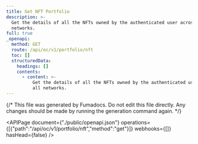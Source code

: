 ```yaml
---
title: Get NFT Portfolio
description: >-
  Get the details of all the NFTs owned by the authenticated user across all
  networks.
full: true
_openapi:
  method: GET
  route: /api/oc/v1/portfolio/nft
  toc: []
  structuredData:
    headings: []
    contents:
      - content: >-
          Get the details of all the NFTs owned by the authenticated user across
          all networks.
---
```


{/* This file was generated by Fumadocs.
Do not edit this file directly. Any changes should be made by running the generation command again. */}

<APIPage document={"./public/openapi.json"} operations={[{"path":"/api/oc/v1/portfolio/nft","method":"get"}]} webhooks={[]} hasHead={false} />